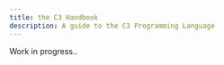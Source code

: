 ---
title: the C3 Handbook
description: A guide to the C3 Programming Language
---

Work in progress..